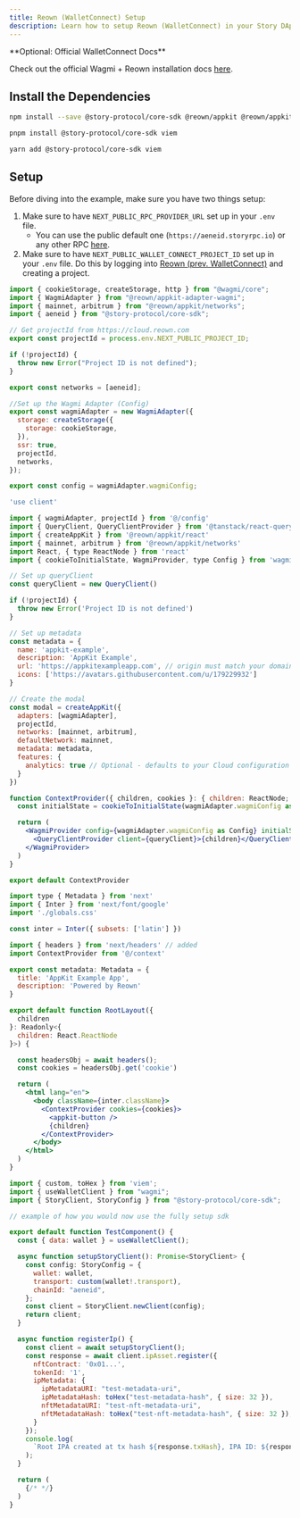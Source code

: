 ```yaml
---
title: Reown (WalletConnect) Setup
description: Learn how to setup Reown (WalletConnect) in your Story DApp.
---
```


<Note>
**Optional: Official WalletConnect Docs**

Check out the official Wagmi + Reown installation docs [here](https://docs.walletconnect.com/appkit/next/core/installation).

</Note>

## Install the Dependencies

<CodeGroup>

```bash npm
npm install --save @story-protocol/core-sdk @reown/appkit @reown/appkit-adapter-wagmi wagmi viem @tanstack/react-query
```

```bash pnpm
pnpm install @story-protocol/core-sdk viem
```

```bash yarn
yarn add @story-protocol/core-sdk viem
```

</CodeGroup>

## Setup

Before diving into the example, make sure you have two things setup:

1. Make sure to have `NEXT_PUBLIC_RPC_PROVIDER_URL` set up in your `.env` file.
   - You can use the public default one (`https://aeneid.storyrpc.io`) or any other RPC [here](/network/network-info/aeneid#rpcs).
2. Make sure to have `NEXT_PUBLIC_WALLET_CONNECT_PROJECT_ID` set up in your `.env` file. Do this by logging into [Reown (prev. WalletConnect)](https://reown.com/) and creating a project.

<CodeGroup>

```jsx config/index.tsx
import { cookieStorage, createStorage, http } from "@wagmi/core";
import { WagmiAdapter } from "@reown/appkit-adapter-wagmi";
import { mainnet, arbitrum } from "@reown/appkit/networks";
import { aeneid } from "@story-protocol/core-sdk";

// Get projectId from https://cloud.reown.com
export const projectId = process.env.NEXT_PUBLIC_PROJECT_ID;

if (!projectId) {
  throw new Error("Project ID is not defined");
}

export const networks = [aeneid];

//Set up the Wagmi Adapter (Config)
export const wagmiAdapter = new WagmiAdapter({
  storage: createStorage({
    storage: cookieStorage,
  }),
  ssr: true,
  projectId,
  networks,
});

export const config = wagmiAdapter.wagmiConfig;
```

```jsx context/index.tsx
'use client'

import { wagmiAdapter, projectId } from '@/config'
import { QueryClient, QueryClientProvider } from '@tanstack/react-query'
import { createAppKit } from '@reown/appkit/react'
import { mainnet, arbitrum } from '@reown/appkit/networks'
import React, { type ReactNode } from 'react'
import { cookieToInitialState, WagmiProvider, type Config } from 'wagmi'

// Set up queryClient
const queryClient = new QueryClient()

if (!projectId) {
  throw new Error('Project ID is not defined')
}

// Set up metadata
const metadata = {
  name: 'appkit-example',
  description: 'AppKit Example',
  url: 'https://appkitexampleapp.com', // origin must match your domain & subdomain
  icons: ['https://avatars.githubusercontent.com/u/179229932']
}

// Create the modal
const modal = createAppKit({
  adapters: [wagmiAdapter],
  projectId,
  networks: [mainnet, arbitrum],
  defaultNetwork: mainnet,
  metadata: metadata,
  features: {
    analytics: true // Optional - defaults to your Cloud configuration
  }
})

function ContextProvider({ children, cookies }: { children: ReactNode; cookies: string | null }) {
  const initialState = cookieToInitialState(wagmiAdapter.wagmiConfig as Config, cookies)

  return (
    <WagmiProvider config={wagmiAdapter.wagmiConfig as Config} initialState={initialState}>
      <QueryClientProvider client={queryClient}>{children}</QueryClientProvider>
    </WagmiProvider>
  )
}

export default ContextProvider
```

```jsx app/layout.tsx
import type { Metadata } from 'next'
import { Inter } from 'next/font/google'
import './globals.css'

const inter = Inter({ subsets: ['latin'] })

import { headers } from 'next/headers' // added
import ContextProvider from '@/context'

export const metadata: Metadata = {
  title: 'AppKit Example App',
  description: 'Powered by Reown'
}

export default function RootLayout({
  children
}: Readonly<{
  children: React.ReactNode
}>) {

  const headersObj = await headers();
  const cookies = headersObj.get('cookie')

  return (
    <html lang="en">
      <body className={inter.className}>
        <ContextProvider cookies={cookies}>
          <appkit-button />
          {children}
        </ContextProvider>
      </body>
    </html>
  )
}
```

```jsx TestComponent.tsx
import { custom, toHex } from 'viem';
import { useWalletClient } from "wagmi";
import { StoryClient, StoryConfig } from "@story-protocol/core-sdk";

// example of how you would now use the fully setup sdk

export default function TestComponent() {
  const { data: wallet } = useWalletClient();

  async function setupStoryClient(): Promise<StoryClient> {
    const config: StoryConfig = {
      wallet: wallet,
      transport: custom(wallet!.transport),
      chainId: "aeneid",
    };
    const client = StoryClient.newClient(config);
    return client;
  }

  async function registerIp() {
    const client = await setupStoryClient();
    const response = await client.ipAsset.register({
      nftContract: '0x01...',
      tokenId: '1',
      ipMetadata: {
        ipMetadataURI: "test-metadata-uri",
        ipMetadataHash: toHex("test-metadata-hash", { size: 32 }),
        nftMetadataURI: "test-nft-metadata-uri",
        nftMetadataHash: toHex("test-nft-metadata-hash", { size: 32 }),
      }
    });
    console.log(
      `Root IPA created at tx hash ${response.txHash}, IPA ID: ${response.ipId}`
    );
  }

  return (
    {/* */}
  )
}
```

</CodeGroup>
